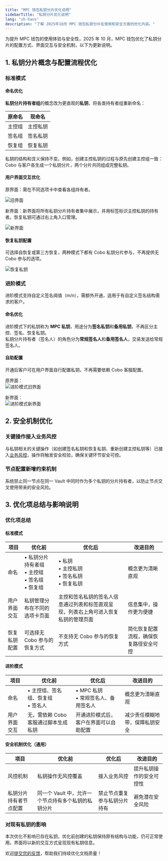 ```yaml
---
title: "MPC 钱包私钥分片优化说明"
sidebarTitle: "私钥分片优化说明"
lang: "zh-hans"
description: "了解 2025年10月 MPC 钱包私钥分片在使用和安全方面的优化内容。"
---
```


为提升 MPC 钱包的使用体验与安全性，2025 年 10 月，MPC 钱包优化了私钥分片的配置方式、界面交互与安全机制，以下为更新说明。

## 1. 私钥分片概念与配置流程优化

### 标准模式

#### 命名优化

**私钥分片持有者组**的概念改为更直观的**私钥**，将各类持有者组重新命名：

| 原命名 | 现命名 |
|--|--|
| 主控组 | 主控私钥 |
| 签名组 | 签名私钥 |
| 恢复组 | 恢复私钥 |

私钥的结构和含义保持不变。例如，创建主控私钥的过程与原先创建主控组一致：Cobo 与客户各生成一个私钥分片，两个分片共同组成完整私钥。

#### 用户界面交互优化

原界面：需在不同选项卡中查看各组持有者。

<img src="/cn/images/mpc-wallet/old-ui.png" className="screenshot_modal" alt="旧界面"/>

新界面：新界面将所有私钥分片持有者集中展示，并用标签标识主控私钥的持有者。恢复私钥可通过右上角入口管理。

<img src="/cn/images/mpc-wallet/new-ui.png" className="screenshot_modal" alt="新界面"/>

#### 恢复私钥配置

可选择自恢复或第三方恢复，两种模式下都有 Cobo 私钥分片参与，不再提供无 Cobo 参与的选项。

<img src="/cn/images/mpc-wallet/recoverymode.png" className="screenshot_modal" alt="恢复私钥"/>

### 进阶模式

<Note>进阶模式支持自定义签名阈值（m/n），需额外开通，适用于有自定义签名结构需求的客户。</Note>

#### 命名优化

进阶模式下的私钥称为 **MPC 私钥**，用途分为**签名私钥**和**备用私钥**，不再区分主控、签名、恢复私钥。  
私钥分片持有者（签名人）的角色分为**常规签名人**和**备用签名人**，交易发送给常规签名人。

#### 自助配置

开通后客户可在用户界面自行配置私钥，不再需要依赖 Cobo 客服配置。

原界面：  
<img src="/cn/images/mpc-wallet/old-ui-advanced.png" className="screenshot_modal" alt="进阶模式旧界面"/>

新界面：  
<img src="/cn/images/mpc-wallet/new-ui-advanced.png" className="screenshot_modal" alt="进阶模式新界面"/>

## 2. 安全机制优化

### 关键操作接入业务风控

与私钥相关的关键操作（如创建签名私钥和恢复私钥、重新创建主控私钥等）已接入[业务风控](/cn/portal/risk-controls/governance-policies)，操作将触发安全校验，确保关键环节安全可控。

### 节点配置新增约束机制

系统禁止同一节点在同一 Vault 中同时作为多个私钥的分片持有者，以防止节点交叉使用带来的安全风险。

## 3. 优化项总结与影响说明

### 优化项总结

#### 标准模式

| 项目 | 优化前 | 优化后 | 改进目的 |
|--|--|--|--|
| 命名 | • 私钥分片持有者组<br>• 主控组<br>• 签名组<br>• 恢复组 | • 私钥<br>• 主控私钥<br>• 签名私钥<br>• 恢复私钥 | 概念更为清晰直观 |
| 用户界面交互 | 私钥管理分布在不同的选项卡页面 | 主控和签名私钥的签名人信息通过列表和标签直观呈现，列表右上角可进入恢复私钥的管理页面 | 信息集中，操作更为便捷 |
| 恢复私钥配置 | 可选择无 Cobo 参与的恢复方式 | 不支持无 Cobo 参与的恢复方式 | 简化恢复配置流程，确保恢复路径安全可控 |

#### 进阶模式

| 项目 | 优化前 | 优化后 | 改进目的 |
|--|--|--|--|
| 命名 | • 主控组、签名组、恢复组<br>• 签名人 | • MPC 私钥<br>• 常规签名人、备用签名人 | 概念更为清晰直观 |
| 用户界面交互 | 无，需依赖 Cobo 客服通过脚本生成私钥 | 开通进阶模式后，客户在界面可以自助配置 | 减少责任模糊地带，保障私钥安全 |

#### 安全机制优化（通用）

| 项目 | 优化前 | 优化后 | 改进目的 |
|--|--|--|--|
| 风控机制 | 私钥操作无风控覆盖 | 接入业务风控 | 提升私钥操作的安全可控性 |
| 私钥分片持有者节点配置 | 同一个 Vault 中，允许一个节点持有多个私钥的私钥分片 | 禁止节点重复参与私钥分片持有 | 避免潜在安全风险 |

### 对现有私钥的影响

本次优化不影响已存在私钥，优化前创建的私钥保持原有结构与功能，仍可正常使用。界面将以新的交互方式呈现现有私钥信息。

<Tip>欢迎[提交您的反馈](https://forms.zohopublic.com/cobo/form/DocumentFeedbackForm/formperma/QvLOhxJv1_JMsJ-1dleZ8Itb_7rzN-LtgvsDdxosoVI?referrername=manuals)，帮助我们持续优化文档质量！</Tip>
